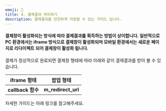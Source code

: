 ```yaml
---
emoji: 🎁
title: 4. 결제결과 처리하기
description: 결제결과를 안전하게 저장할 수 있는 가이드 입니다.
---
```





#### 결제창이 활성화되는 방식에 따라 결제결과를 획득하는 방법이 상이합니다. 일반적으로 PC 환경에서는 iframe 방식으로 결제창이 활성화되며 모바일 환경에서는 새로운 페이지로 리다이렉트 되어 결제창이 활성화 됩니다.

결제가 정상적으로 완료되면 결제창 형태에 따라 아래와 같이 결제결과를 받아 볼 수 있습니다.

|    iframe 형태    |         팝업 형태        |
| :-------------: | :------------------: |
| **callback 함수** | **m\_redirect\_url** |

자세한 가이드는 아래 링크를 참고해주세요.

<ContentRef slug="/ko/iframe" />

<ContentRef slug="/ko/redirect" />
